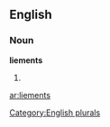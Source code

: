 ==English==

===Noun===
'''liements'''

# {{plural of|[[liement]]}}

[[Category:English plurals]]

[[ar:liements]]